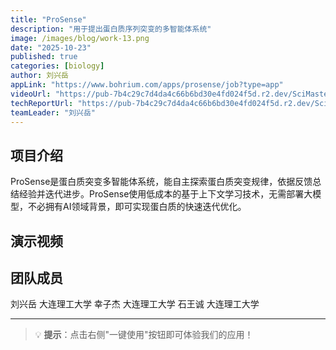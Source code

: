 ```yaml
---
title: "ProSense"
description: "用于提出蛋白质序列突变的多智能体系统"
image: /images/blog/work-13.png
date: "2025-10-23"
published: true
categories: [biology]
author: 刘兴岳
appLink: "https://www.bohrium.com/apps/prosense/job?type=app"
videoUrl: "https://pub-7b4c29c7d4da4c66b6bd30e4fd024f5d.r2.dev/SciMaster-competition/work-video-13.mp4"
techReportUrl: "https://pub-7b4c29c7d4da4c66b6bd30e4fd024f5d.r2.dev/SciMaster-competition/work-report-13.pdf"
teamLeader: "刘兴岳"
---
```


## 项目介绍

ProSense是蛋白质突变多智能体系统，能自主探索蛋白质突变规律，依据反馈总结经验并迭代进步。ProSense使用低成本的基于上下文学习技术，无需部署大模型，不必拥有AI领域背景，即可实现蛋白质的快速迭代优化。

## 演示视频

<VideoPlayer
  src="https://pub-7b4c29c7d4da4c66b6bd30e4fd024f5d.r2.dev/SciMaster-competition/work-video-13.mp4"
  poster="/images/blog/work-13.png"
/>

## 团队成员

刘兴岳 大连理工大学
幸子杰 大连理工大学
石王诚 大连理工大学

---

> 💡 **提示**：点击右侧"一键使用"按钮即可体验我们的应用！
